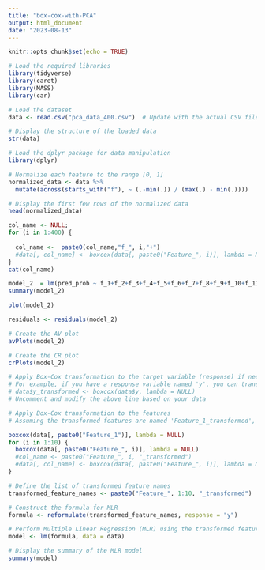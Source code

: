 ---
title: "box-cox-with-PCA"
output: html_document
date: "2023-08-13"
---

```{r setup, include=FALSE}
knitr::opts_chunk$set(echo = TRUE)
```

```{r}
# Load the required libraries
library(tidyverse)
library(caret)
library(MASS)
library(car)


```

```{r}
# Load the dataset
data <- read.csv("pca_data_400.csv")  # Update with the actual CSV file name

# Display the structure of the loaded data
str(data)

```

```{r}
# Load the dplyr package for data manipulation
library(dplyr)

# Normalize each feature to the range [0, 1]
normalized_data <- data %>%
  mutate(across(starts_with("f"), ~ (.-min(.)) / (max(.) - min(.))))

# Display the first few rows of the normalized data
head(normalized_data)


```

```{r}
col_name <- NULL;
for (i in 1:400) {
  
  col_name <-  paste0(col_name,"f_", i,"+")
  #data[, col_name] <- boxcox(data[, paste0("Feature_", i)], lambda = NULL)$x
}
cat(col_name)
```

```{r}
model_2  = lm(pred_prob ~ f_1+f_2+f_3+f_4+f_5+f_6+f_7+f_8+f_9+f_10+f_11+f_12+f_13+f_14+f_15+f_16+f_17+f_18+f_19+f_20+f_21+f_22+f_23+f_24+f_25+f_26+f_27+f_28+f_29+f_30+f_31+f_32+f_33+f_34+f_35+f_36+f_37+f_38+f_39+f_40+f_41+f_42+f_43+f_44+f_45+f_46+f_47+f_48+f_49+f_50+f_51+f_52+f_53+f_54+f_55+f_56+f_57+f_58+f_59+f_60+f_61+f_62+f_63+f_64+f_65+f_66+f_67+f_68+f_69+f_70+f_71+f_72+f_73+f_74+f_75+f_76+f_77+f_78+f_79+f_80+f_81+f_82+f_83+f_84+f_85+f_86+f_87+f_88+f_89+f_90+f_91+f_92+f_93+f_94+f_95+f_96+f_97+f_98+f_99+f_100+f_101+f_102+f_103+f_104+f_105+f_106+f_107+f_108+f_109+f_110+f_111+f_112+f_113+f_114+f_115+f_116+f_117+f_118+f_119+f_120+f_121+f_122+f_123+f_124+f_125+f_126+f_127+f_128+f_129+f_130+f_131+f_132+f_133+f_134+f_135+f_136+f_137+f_138+f_139+f_140+f_141+f_142+f_143+f_144+f_145+f_146+f_147+f_148+f_149+f_150+f_151+f_152+f_153+f_154+f_155+f_156+f_157+f_158+f_159+f_160+f_161+f_162+f_163+f_164+f_165+f_166+f_167+f_168+f_169+f_170+f_171+f_172+f_173+f_174+f_175+f_176+f_177+f_178+f_179+f_180+f_181+f_182+f_183+f_184+f_185+f_186+f_187+f_188+f_189+f_190+f_191+f_192+f_193+f_194+f_195+f_196+f_197+f_198+f_199+f_200+f_201+f_202+f_203+f_204+f_205+f_206+f_207+f_208+f_209+f_210+f_211+f_212+f_213+f_214+f_215+f_216+f_217+f_218+f_219+f_220+f_221+f_222+f_223+f_224+f_225+f_226+f_227+f_228+f_229+f_230+f_231+f_232+f_233+f_234+f_235+f_236+f_237+f_238+f_239+f_240+f_241+f_242+f_243+f_244+f_245+f_246+f_247+f_248+f_249+f_250+f_251+f_252+f_253+f_254+f_255+f_256+f_257+f_258+f_259+f_260+f_261+f_262+f_263+f_264+f_265+f_266+f_267+f_268+f_269+f_270+f_271+f_272+f_273+f_274+f_275+f_276+f_277+f_278+f_279+f_280+f_281+f_282+f_283+f_284+f_285+f_286+f_287+f_288+f_289+f_290+f_291+f_292+f_293+f_294+f_295+f_296+f_297+f_298+f_299+f_300+f_301+f_302+f_303+f_304+f_305+f_306+f_307+f_308+f_309+f_310+f_311+f_312+f_313+f_314+f_315+f_316+f_317+f_318+f_319+f_320+f_321+f_322+f_323+f_324+f_325+f_326+f_327+f_328+f_329+f_330+f_331+f_332+f_333+f_334+f_335+f_336+f_337+f_338+f_339+f_340+f_341+f_342+f_343+f_344+f_345+f_346+f_347+f_348+f_349+f_350+f_351+f_352+f_353+f_354+f_355+f_356+f_357+f_358+f_359+f_360+f_361+f_362+f_363+f_364+f_365+f_366+f_367+f_368+f_369+f_370+f_371+f_372+f_373+f_374+f_375+f_376+f_377+f_378+f_379+f_380+f_381+f_382+f_383+f_384+f_385+f_386+f_387+f_388+f_389+f_390+f_391+f_392+f_393+f_394+f_395+f_396+f_397+f_398+f_399+f_400, data = normalized_data)
summary(model_2)
```

```{r}

plot(model_2)
```

```{r}

residuals <- residuals(model_2)

# Create the AV plot
avPlots(model_2)

# Create the CR plot
crPlots(model_2)

```

```{r}
# Apply Box-Cox transformation to the target variable (response) if needed
# For example, if you have a response variable named 'y', you can transform it like this:
# data$y_transformed <- boxcox(data$y, lambda = NULL)
# Uncomment and modify the above line based on your data

# Apply Box-Cox transformation to the features
# Assuming the transformed features are named 'Feature_1_transformed', ..., 'Feature_10_transformed'

boxcox(data[, paste0("Feature_1")], lambda = NULL)
for (i in 1:10) {
  boxcox(data[, paste0("Feature_", i)], lambda = NULL)
  #col_name <- paste0("Feature_", i, "_transformed")
  #data[, col_name] <- boxcox(data[, paste0("Feature_", i)], lambda = NULL)$x
}

# Define the list of transformed feature names
transformed_feature_names <- paste0("Feature_", 1:10, "_transformed")  # Adjust the range as needed

# Construct the formula for MLR
formula <- reformulate(transformed_feature_names, response = "y")

# Perform Multiple Linear Regression (MLR) using the transformed features
model <- lm(formula, data = data)

# Display the summary of the MLR model
summary(model)


```
